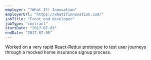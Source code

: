 ```yaml
---
employer: "?What If! Innovation"
employerUrl: "https://whatifinnovation.com/"
jobTitle: "Front end developer"
jobType: "contract"
startDate: "2017-07-03"
endDate: "2017-07-05"
---
```


Worked on a very rapid React-Redux prototype to test user journeys through a mocked home insurance signup process.
